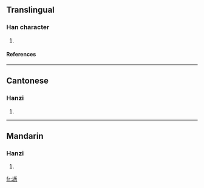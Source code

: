 {{see|壢}}

==Translingual==
===Han character===
{{Han char|rn=32|rad=土|as=04|sn=7|four=|canj=土一大尸 (GMKS)}}
# {{defn|Han|sort=土04}}
====References====
{{Han ref|kx=0226.101|hdz=10422.030|uh=575C|ud=22364}}
----
==Cantonese==
===Hanzi===
{{yue-hanzi|jyut=|y=lik6}}
# {{defn|Cantonese}}
----
==Mandarin==
===Hanzi===
{{cmn-hanzi|tra=壢|pin=[[lì]] (li4)|wg=li<sup>4</sup>}}
# {{defn|Mandarin}}

[[fr:坜]]